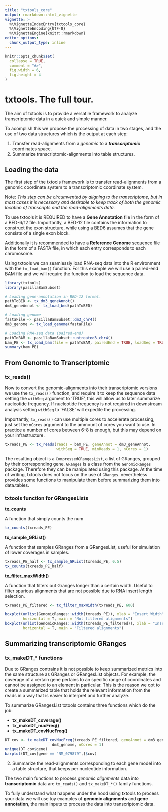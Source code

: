 ```yaml
---
title: "txtools_core"
output: rmarkdown::html_vignette
vignette: >
  %\VignetteIndexEntry{txtools_core}
  %\VignetteEncoding{UTF-8}
  %\VignetteEngine{knitr::rmarkdown}
editor_options: 
  chunk_output_type: inline
---
```


```r
knitr::opts_chunk$set(
  collapse = TRUE,
  comment = "#>",  
  fig.width = 6, 
  fig.height = 4
)
```

# txtools. The full tour.


The aim of txtools is to provide a versatile framework to analyze transcriptomic
data in a quick and simple manner. 

To acomplish this we propose the processing of data in two stages, and the 
use of two data structures which is the output at each step:

1. Transfer read-alignments from a *genomic* to  a ***transcriptomic*** 
coordinates space.
2. Summarize transcriptomic-alignments into table structures.

## Loading the data

The first step of the txtools framework is to transfer read-alignments from a
genomic coordinate system to a transcriptomic coordinate system. 

Note: *This step can be circumvented by aligning to the transcriptome, but in most* 
*cases it is necessary and desirable to keep track of both the genomic location*
*of transcripts and the read-alignments data.*

To use txtools it is REQUIRED to have a **Gene Annotation** file in the
form of a BED-6/12 file. Importantly, a BED-12 file contains the information 
to construct the exon structure, while using a BED6 assumes that the gene
consists of a single exon block.

Additionally it is recommended to have a **Reference Genome** sequence file
in the form of a FASTA file, in which each entry corresponds to each chromosome.

Using txtools we can seamlessly load RNA-seq data into the R environment
with the `tx_load_bam()` function. For this example we will use a paired-end
BAM file and we will require the function to load the sequence data.

```r
library(txtools)
library(pasillaBamSubset)

# Loading gene-annotation in BED-12 format.
pathToBED <- tx_dm3_geneAnnot()
dm3_geneAnnot <- tx_load_bed(pathToBED)

# Loading genome
fastaFile <- pasillaBamSubset::dm3_chr4()
dm3_genome <- tx_load_genome(fastaFile)

# Loading RNA-seq data (paired-end)
pathToBAM <- pasillaBamSubset::untreated3_chr4()
bam_PE <- tx_load_bam(file = pathToBAM, pairedEnd = TRUE, loadSeq = TRUE)
summary(bam_PE)
```

## From Genomic to Transcriptomic

### tx_reads()

Now to convert the genomic-alignments into their transcriptomic versions we
use the `tx_reads()` function, and require it to keep the sequence data 
setting the `withSeq` argument to 'TRUE', this will allow us to later summarize
nucleotide frequency. If nucleotide frequency is not required in downstream 
analysis setting `withSeq` to 'FALSE' will expedite the processing. 

Importantly, `tx_reads()` can use multiple cores to accelerate processing,
just set the `nCores` argument to the ammount of cores you want to use.
In practice a number of cores between 6-8 is enough, but this may depend on 
your infrastructure.

```r
txreads_PE <- tx_reads(reads = bam_PE, geneAnnot = dm3_geneAnnot, 
                       withSeq = TRUE, minReads = 1, nCores = 1)
```

The resulting object is a `CompressedGRangesList`, a list of GRanges,
grouped by their corresponding gene. `GRanges` is a class from the
`GenomicRanges` package. Therefore they can be manipulated using this 
package. At the time of writing, txtools does not focus on the use of `GRanges`.
nevertheless provides some functions to manipulate them before summarizing them
into data.tables.

### txtools function for GRangesLists

**tx_counts**

A function that simply counts the num

```r
tx_counts(txreads_PE)
```


**tx_sample_GRList()**

A function that samples GRanges from a GRangesList, useful for simulation 
of lower coverages in samples.

```r
txreads_PE_half <- tx_sample_GRList(txreads_PE, 0.5)
tx_counts(txreads_PE_half)
```

**tx_filter_maxWidth()**

A function that filters out Granges longer than a certain width. Useful to
filter spurious alignments that are not possible due to RNA insert length
selection.

```r
txreads_PE_filtered <- tx_filter_maxWidth(txreads_PE, 600)

boxplot(unlist(GenomicRanges::width(txreads_PE)), xlab = "Insert Width",
        horizontal = T, main = "Not filtered alignments") 
boxplot(unlist(GenomicRanges::width(txreads_PE_filtered)), xlab = "Insert Width",
        horizontal = T, main = "Filtered alignments") 
```

## Summarizing transcriptomic GRanges

### tx_makeDT_* functions

Due to GRanges contrains it is not possible to keep summarized metrics into the 
same structure as GRanges or GRangesList objects. For example, the coverage
of a certain gene pertains to an specific range of coordinates and cannot be 
assigned to an element in particular. This is the reason we opt to create
a summarized table that holds the relevant information from the reads in a way
that is easier to interpret and further analyze.

To summarize GRangesList txtools contains three functions which do the job:

* **tx_makeDT_coverage()**
* **tx_makeDT_nucFreq()**
* **tx_makeDT_covNucFreq()**


```r
DT_cov <- tx_makeDT_covNucFreq(txreads_PE_filtered, geneAnnot = dm3_geneAnnot,
                     dm3_genome, nCores = 1)
unique(DT_cov$gene)
barplot(DT_cov[gene == "NM_079879",]$cov)
```

2. Summarize the read-alignments corresponding to each gene model into 
a table structure, that keeps per nucleotide information. 

The two main functions to process *genomic alignments* data
into **transcriptomic** data are `tx_reads()` and `tx_makeDT_*()` family 
functions.

To fully understand what happens under the hood using txtools to process your 
data we will use toy examples of **genomic alignments** and **gene annotation**,
the main inputs to process the data into transcriptomic data.

